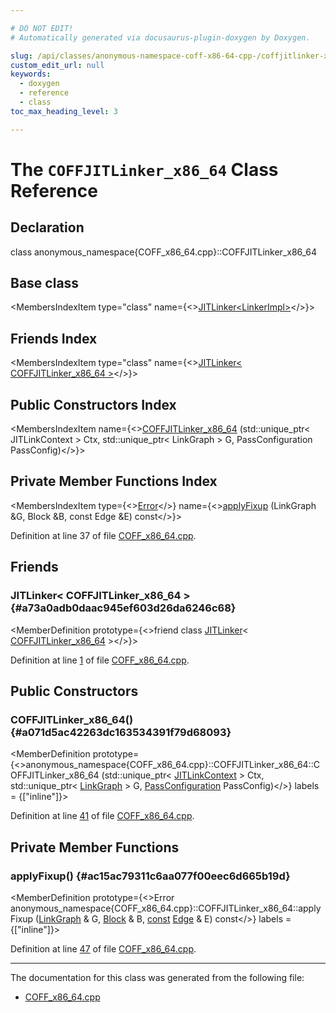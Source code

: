 ```yaml
---

# DO NOT EDIT!
# Automatically generated via docusaurus-plugin-doxygen by Doxygen.

slug: /api/classes/anonymous-namespace-coff-x86-64-cpp-/coffjitlinker-x86-64
custom_edit_url: null
keywords:
  - doxygen
  - reference
  - class
toc_max_heading_level: 3

---
```





# The `COFFJITLinker_x86_64` Class Reference

<DoxygenPage pluginConfig={pluginConfig}>



## Declaration

<CodeBlock>class anonymous_namespace{COFF_x86_64.cpp}::COFFJITLinker_x86_64</CodeBlock>

## Base class

<MembersIndex>

<MembersIndexItem
  type="class"
  name={<><a href="/docs/api/classes/llvm/jitlink/jitlinker">JITLinker&lt;LinkerImpl&gt;</a></>}>
</MembersIndexItem>

</MembersIndex>

## Friends Index

<MembersIndex>

<MembersIndexItem
  type="class"
  name={<><a href="#a73a0adb0daac945ef603d26da6246c68">JITLinker&lt; COFFJITLinker&#95;x86&#95;64 &gt;</a></>}>
</MembersIndexItem>

</MembersIndex>

## Public Constructors Index

<MembersIndex>

<MembersIndexItem
  name={<><a href="#a071d5ac42263dc163534391f79d68093">COFFJITLinker&#95;x86&#95;64</a> (std::unique&#95;ptr&lt; JITLinkContext &gt; Ctx, std::unique&#95;ptr&lt; LinkGraph &gt; G, PassConfiguration PassConfig)</>}>
</MembersIndexItem>

</MembersIndex>

## Private Member Functions Index

<MembersIndex>

<MembersIndexItem
  type={<><a href="/docs/api/classes/llvm/error">Error</a></>}
  name={<><a href="#ac15ac79311c6aa077f00eec6d665b19d">applyFixup</a> (LinkGraph &amp;G, Block &amp;B, const Edge &amp;E) const</>}>
</MembersIndexItem>

</MembersIndex>


Definition at line 37 of file <a href="/docs/api/files/lib/lib/executionengine/lib/executionengine/jitlink/coff-x86-64-cpp">COFF&#95;x86&#95;64.cpp</a>.

<SectionDefinition>

## Friends

### JITLinker&lt; COFFJITLinker&#95;x86&#95;64 &gt; {#a73a0adb0daac945ef603d26da6246c68}

<MemberDefinition
  prototype={<>friend class <a href="/docs/api/classes/llvm/jitlink/jitlinker">JITLinker</a>&lt; <a href="/docs/api/classes/anonymous-namespace-coff-x86-64-cpp-/coffjitlinker-x86-64">COFFJITLinker&#95;x86&#95;64</a> &gt;</>}>

Definition at line <a href="/docs/api/files/lib/lib/executionengine/lib/executionengine/jitlink/coff-x86-64-cpp/#l00001">1</a> of file <a href="/docs/api/files/lib/lib/executionengine/lib/executionengine/jitlink/coff-x86-64-cpp">COFF&#95;x86&#95;64.cpp</a>.
</MemberDefinition>

</SectionDefinition>

<SectionDefinition>

## Public Constructors

### COFFJITLinker&#95;x86&#95;64() {#a071d5ac42263dc163534391f79d68093}

<MemberDefinition
  prototype={<>anonymous&#95;namespace&#123;COFF&#95;x86&#95;64.cpp&#125;::COFFJITLinker&#95;x86&#95;64::COFFJITLinker&#95;x86&#95;64 (std::unique&#95;ptr&lt; <a href="/docs/api/classes/llvm/jitlink/jitlinkcontext">JITLinkContext</a> &gt; Ctx, std::unique&#95;ptr&lt; <a href="/docs/api/classes/llvm/jitlink/linkgraph">LinkGraph</a> &gt; G, <a href="/docs/api/structs/llvm/jitlink/passconfiguration">PassConfiguration</a> PassConfig)</>}
  labels = {["inline"]}>

Definition at line <a href="/docs/api/files/lib/lib/executionengine/lib/executionengine/jitlink/coff-x86-64-cpp/#l00041">41</a> of file <a href="/docs/api/files/lib/lib/executionengine/lib/executionengine/jitlink/coff-x86-64-cpp">COFF&#95;x86&#95;64.cpp</a>.
</MemberDefinition>

</SectionDefinition>

<SectionDefinition>

## Private Member Functions

### applyFixup() {#ac15ac79311c6aa077f00eec6d665b19d}

<MemberDefinition
  prototype={<>Error anonymous&#95;namespace&#123;COFF&#95;x86&#95;64.cpp&#125;::COFFJITLinker&#95;x86&#95;64::applyFixup (<a href="/docs/api/classes/llvm/jitlink/linkgraph">LinkGraph</a> &amp; G, <a href="/docs/api/classes/llvm/jitlink/block">Block</a> &amp; B, <a href="/docs/api/files/lib/lib/target/lib/target/aarch64/aarch64promoteconstant-cpp/#a90f8350fecae261c25be85d38b451bff">const</a> <a href="/docs/api/classes/llvm/jitlink/edge">Edge</a> &amp; E) const</>}
  labels = {["inline"]}>

Definition at line <a href="/docs/api/files/lib/lib/executionengine/lib/executionengine/jitlink/coff-x86-64-cpp/#l00047">47</a> of file <a href="/docs/api/files/lib/lib/executionengine/lib/executionengine/jitlink/coff-x86-64-cpp">COFF&#95;x86&#95;64.cpp</a>.
</MemberDefinition>

</SectionDefinition>

<hr/>

The documentation for this class was generated from the following file:

<ul>
<li><a href="/docs/api/files/lib/lib/executionengine/lib/executionengine/jitlink/coff-x86-64-cpp">COFF_x86_64.cpp</a></li>
</ul>

</DoxygenPage>
